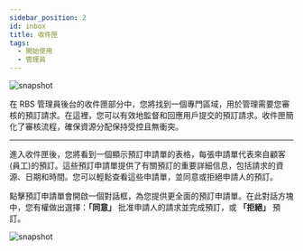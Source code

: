 ---
sidebar_position: 2
id: inbox
title: 收件匣
tags:
  - 開始使用
  - 管理員
---



<BrowserWindow url={url}>

![snapshot](/assets/admin/inbox.png)

</BrowserWindow>

在 RBS 管理員後台的收件匣部分中，您將找到一個專門區域，用於管理需要您審核的預訂請求。在這裡，您可以有效地監督和回應用戶提交的預訂請求。收件匣簡化了審核流程，確保資源分配保持受控且無衝突。

---

進入收件匣後，您將看到一個顯示預訂申請單的表格，每張申請單代表來自顧客(員工)的預訂。這些預訂申請單提供了有關預訂的重要詳細信息，包括請求的資源、日期和時間。您可以輕鬆查看這些申請單，並同意或拒絕申請人的預訂。

點擊預訂申請單會開啟一個對話框，為您提供更全面的預訂申請單。在此對話方塊中，您有權做出選擇：**「同意」** 批准申請人的請求並完成預訂，或 **「拒絕」** 預訂。

<BrowserWindow url={url}>

![snapshot](/assets/admin/inbox-ticket.png)

</BrowserWindow>
